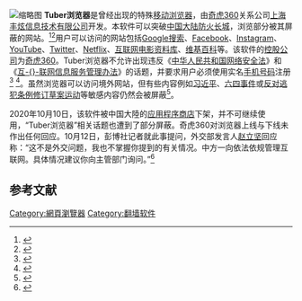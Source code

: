 {{noteTA
|G1=IT
}}
{{Infobox software
| screenshot = 
| name                   = Tuber浏览器
<!--| logo                   = https://web.archive.org/web/20201009153814if_/https://p2.txappnet.com/t014c7add47a7f5affc.png
| logo size              = 190-->
<!--| screenshot             = 
| screenshot size        = 200-->
<!--| caption                = -->
| developer              = [[上海丰炫信息技术有限公司|上海丰炫信息技术有限公司]]
<!--| released               = {{Start date and age|2011|01|21|df=yes}} 
| ver layout             = stacked
| latest preview version = {{Multiple releases
 | branch1  = Android
 | version1 = 7.0
 | date1    = {{release date and age|df=yes|2018|11|19}}}}-->
| operating system       = [[Android|Android]]
| language               = [[简体中文|简体中文]]
<!--| discontinued           = 2020-10-10-->
| genre                  = 特殊[[网页浏览器|网页浏览器]]
| license                = [[专有软件|专有软件]]
| website                = {{cite web |url=http://txappnet.com/ |title=Tuber浏览器 |archive-url=https://web.archive.org/web/20201009153810/http://txappnet.com/ |archive-date=2020-10-09 |accessdate=2020-10-10 |dead-url=no }}
}}
[[File:Tuber浏览器网页截图.png|缩略图]]
'''Tuber浏览器'''是曾经出现的特殊[[移动浏览器|移动浏览器]]，由[[奇虎360|奇虎360]]关系公司[[上海丰炫信息技术有限公司|上海丰炫信息技术有限公司]]开发。本软件可以突破[[中国大陆|中国大陆]][[防火长城|防火长城]]，浏览部分被其屏蔽的网站。<ref>{{cite web | url=https://www.bloomberg.com/news/articles/2020-10-10/chinese-app-provides-legal-access-to-get-over-the-great-firewall | title=App Removed After Helping Users Bypass China's Great Firewall | trans-title=帮助用户翻越防火长城的应用被下架 | accessdate=2020-10-10 | language=en | archive-date=2021-12-29 | archive-url=https://web.archive.org/web/20211229040527/https://www.bloomberg.com/news/articles/2020-10-10/chinese-app-provides-legal-access-to-get-over-the-great-firewall }}</ref><ref>{{cite web|url=https://www.voachinese.com/amp/china-web-browsers-allow-foreign-access/5616182.html|title=中国Tuber浏览器受官方核准？政府带你实名翻墙|website=www.voachinese.com|access-date=2020-10-11|archive-date=2020-10-15|archive-url=https://web.archive.org/web/20201015041655/https://www.voachinese.com/amp/china-web-browsers-allow-foreign-access/5616182.html}}</ref>用户可以访问的网站包括[[Google搜索|Google搜索]]、[[Facebook|Facebook]]、[[Instagram|Instagram]]、[[YouTube|YouTube]]、[[Twitter|Twitter]]、[[Netflix|Netflix]]、[[互联网电影资料库|互联网电影资料库]]、[[维基百科|维基百科]]等。该软件的[[控股公司|控股公司]]为[[奇虎360|奇虎360]]。Tuber浏览器不允许出现违反《[[中华人民共和国网络安全法|中华人民共和国网络安全法]]》和《[[互联网信息服务管理办法|互-{}-联网信息服务管理办法]]》的话题，并要求用户必须使用实名[[電話號碼|手机号码]]注册<ref>{{cite web | url=https://techcrunch.com/2020/10/09/new-chinese-browser-lets-users-get-around-great-firewall/ | title=Chinese browser Tuber offers a glimpse beyond the Great Firewall — with caveats | trans-title=中国浏览器Tuber提供了翻越防火长城的浏览——带有警告 | accessdate=2020-10-10 | language=en | archive-date=2022-05-07 | archive-url=https://web.archive.org/web/20220507162813/https://techcrunch.com/2020/10/09/new-chinese-browser-lets-users-get-around-great-firewall/ }}</ref><!--ref>{{cite web | url=https://bbs.pku.edu.cn/v2/post-read.php?bid=35&threadid=17811596 | title=tuber浏览器是钓鱼吗？ | archive-url=https://web.archive.org/web/20201010134023/https://bbs.pku.edu.cn/v2/post-read.php?bid=35&threadid=17811596 | archive-date=2020-10-10}}</ref--><ref>{{cite web | url=https://segmentfault.com/a/1190000037417831 | title=国内有了“合法翻墙”的浏览器！起底一夜爆红的 Tuber | accessdate=2020-10-10 | archive-url=https://web.archive.org/web/20201010213100/https://segmentfault.com/a/1190000037417831 | archive-date=2020-10-10 | dead-url=no }}</ref>。虽然浏览器可以访问境外网站，但有些内容例如[[习近平|习近平]]、[[六四事件|六四事件]]或[[反对逃犯条例修订草案运动|反对逃犯条例修订草案运动]]等敏感内容仍然会被屏蔽<ref>{{cite web|url=https://www.dw.com/zh/tuber%E6%B5%8F%E8%A7%88%E5%99%A8-%E8%87%AA%E7%94%B1%E4%B8%96%E7%95%8C%E7%9A%84%E6%98%99%E8%8A%B1%E4%B8%80%E7%8E%B0/a-55229513|title=Tuber浏览器 自由世界的昙花一现？|date=2020-10-10|access-date=2020-10-18|archive-date=2022-02-04|archive-url=https://web.archive.org/web/20220204015810/https://www.dw.com/zh/tuber%E6%B5%8F%E8%A7%88%E5%99%A8-%E8%87%AA%E7%94%B1%E4%B8%96%E7%95%8C%E7%9A%84%E6%98%99%E8%8A%B1%E4%B8%80%E7%8E%B0/a-55229513}}</ref>。

2020年10月10日，该软件被中国大陸的[[应用程序商店|应用程序商店]]下架，并不可继续使用，“Tuber浏览器”相关话题也遭到了部分屏蔽。奇虎360对浏览器上线与下线未作出任何回应。10月12日，彭博社记者就此事提问，外交部发言人[[赵立坚|赵立坚]]回应称：“这不是外交问题，我也不掌握你提到的有关情况。中方一向依法依规管理互联网。具体情况建议你向主管部门询问。”<ref>{{Cite web|title=2020年10月12日外交部发言人赵立坚主持例行记者会|url=https://www.fmprc.gov.cn/web/wjdt_674879/fyrbt_674889/t1823326.shtml|accessdate=|author=|date=2020-10-16|format=|publisher=|language=|archive-date=2020-10-25|archive-url=https://web.archive.org/web/20201025002022/https://www.fmprc.gov.cn/web/wjdt_674879/fyrbt_674889/t1823326.shtml}}</ref>

== 参考文献 ==
{{Reflist}}

{{突破网络封锁技术}}

[[Category:網頁瀏覽器|Category:網頁瀏覽器]]
[[Category:翻墙软件|Category:翻墙软件]]